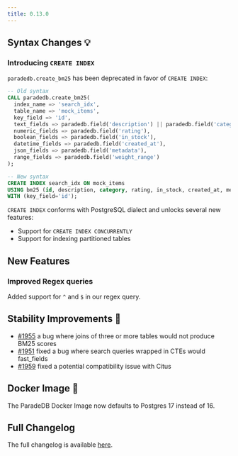 ```yaml
---
title: 0.13.0
---
```


## Syntax Changes 💡

### Introducing `CREATE INDEX`

`paradedb.create_bm25` has been deprecated in favor of `CREATE INDEX`:

```sql
-- Old syntax
CALL paradedb.create_bm25(
  index_name => 'search_idx',
  table_name => 'mock_items',
  key_field => 'id',
  text_fields => paradedb.field('description') || paradedb.field('category'),
  numeric_fields => paradedb.field('rating'),
  boolean_fields => paradedb.field('in_stock'),
  datetime_fields => paradedb.field('created_at'),
  json_fields => paradedb.field('metadata'),
  range_fields => paradedb.field('weight_range')
);

-- New syntax
CREATE INDEX search_idx ON mock_items
USING bm25 (id, description, category, rating, in_stock, created_at, metadata, weight_range)
WITH (key_field='id');
```

`CREATE INDEX` conforms with PostgreSQL dialect and unlocks several new features:

- Support for `CREATE INDEX CONCURRENTLY`
- Support for indexing partitioned tables

## New Features

### Improved Regex queries

Added support for `^` and `$` in our regex query.

## Stability Improvements 💪

- [#1955](https://github.com/paradedb/paradedb/pull/1955) a bug where joins of three or more tables would not produce BM25 scores
- [#1951](https://github.com/paradedb/paradedb/pull/1951) fixed a bug where search queries wrapped in CTEs would fast_fields
- [#1959](https://github.com/paradedb/paradedb/pull/1951) fixed a potential compatibility issue with Citus

## Docker Image 🐳

The ParadeDB Docker Image now defaults to Postgres 17 instead of 16.

## Full Changelog

The full changelog is available [here](https://github.com/paradedb/paradedb/releases/tag/v0.13.0).
